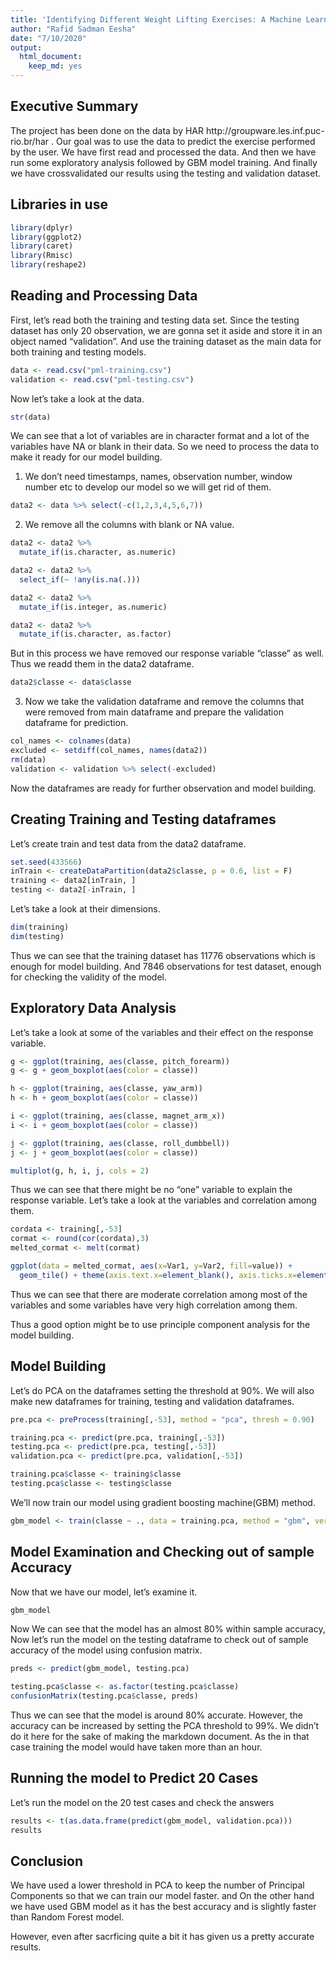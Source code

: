 ---
title: 'Identifying Different Weight Lifting Exercises: A Machine Learning Approach'
author: "Rafid Sadman Eesha"
date: "7/10/2020"
output: 
  html_document: 
    keep_md: yes
---

## Executive Summary
The project has been done on the data by HAR http://groupware.les.inf.puc-rio.br/har . Our goal was to use the data to predict the exercise performed by the user. We have first read and processed the data. And then we have run some exploratory analysis followed by GBM model training. And finally we have crossvalidated our results using the testing and validation dataset. 

## Libraries in use

```{R, cache = TRUE, message = F}
library(dplyr)
library(ggplot2)
library(caret)
library(Rmisc)
library(reshape2)
```

## Reading and Processing Data

First, let's read both the training and testing data set. Since the testing dataset has only 20 observation, we are gonna set it aside and store it in an object named "validation". And use the training dataset as the main data for both training and testing models. 

```{R, cache = TRUE}
data <- read.csv("pml-training.csv")
validation <- read.csv("pml-testing.csv")
```

Now let's take a look at the data. 

```{R, cache = TRUE}
str(data)
```

We can see that a lot of variables are in character format and a lot of the variables have NA or blank in their data. So we need to process the data to make it ready for our model building. 

1. We don't need timestamps, names, observation number, window number etc to develop our model so we will get rid of them.

```{R, cache = TRUE}
data2 <- data %>% select(-c(1,2,3,4,5,6,7))
```

2. We remove all the columns with blank or NA value. 
```{R, cache = TRUE, warning = FALSE}
data2 <- data2 %>% 
  mutate_if(is.character, as.numeric)

data2 <- data2 %>% 
  select_if(~ !any(is.na(.)))

data2 <- data2 %>% 
  mutate_if(is.integer, as.numeric)

data2 <- data2 %>% 
  mutate_if(is.character, as.factor)
```

But in this process we have removed our response variable "classe" as well. Thus we readd them in the data2 dataframe. 

```{R, cache = TRUE}
data2$classe <- data$classe
```

3. Now we take the validation dataframe and remove the columns that were removed from main dataframe and prepare the validation dataframe for prediction.

```{R, cache = TRUE, warning = FALSE}
col_names <- colnames(data)
excluded <- setdiff(col_names, names(data2))
rm(data)
validation <- validation %>% select(-excluded)
```

Now the dataframes are ready for further observation and model building. 

## Creating Training and Testing dataframes 

Let's create train and test data from the data2 dataframe. 
```{R, cache = TRUE}
set.seed(433566)
inTrain <- createDataPartition(data2$classe, p = 0.6, list = F)
training <- data2[inTrain, ]
testing <- data2[-inTrain, ]
```

Let's take a look at their dimensions. 
```{R, cache = TRUE}
dim(training)
dim(testing)
```

Thus we can see that the training dataset has 11776 observations which is enough for model building. And 7846 observations for test dataset, enough for checking the validity of the model. 

## Exploratory Data Analysis

Let's take a look at some of the variables and their effect on the response variable. 
```{R, cache = TRUE}
g <- ggplot(training, aes(classe, pitch_forearm))
g <- g + geom_boxplot(aes(color = classe))

h <- ggplot(training, aes(classe, yaw_arm))
h <- h + geom_boxplot(aes(color = classe))

i <- ggplot(training, aes(classe, magnet_arm_x))
i <- i + geom_boxplot(aes(color = classe))

j <- ggplot(training, aes(classe, roll_dumbbell))
j <- j + geom_boxplot(aes(color = classe))

multiplot(g, h, i, j, cols = 2)
```

Thus we can see that there might be no "one" variable to explain the response variable. Let's take a look at the variables and correlation among them. 

```{R, cache = TRUE}
cordata <- training[,-53]
cormat <- round(cor(cordata),3)
melted_cormat <- melt(cormat)

ggplot(data = melted_cormat, aes(x=Var1, y=Var2, fill=value)) + 
  geom_tile() + theme(axis.text.x=element_blank(), axis.ticks.x=element_blank()) 
```

Thus we can see that there are moderate correlation among most of the variables and some variables have very high correlation among them. 

Thus a good option might be to use principle component analysis for the model building. 

## Model Building 

Let's do PCA on the dataframes setting the threshold at 90%. We will also make new dataframes for training, testing and validation dataframes.

```{R, cache = TRUE}
pre.pca <- preProcess(training[,-53], method = "pca", thresh = 0.90)

training.pca <- predict(pre.pca, training[,-53])
testing.pca <- predict(pre.pca, testing[,-53])
validation.pca <- predict(pre.pca, validation[,-53])

training.pca$classe <- training$classe
testing.pca$classe <- testing$classe
```

We'll now train our model using gradient boosting machine(GBM) method.
```{R, cache = TRUE, warning = FALSE}
gbm_model <- train(classe ~ ., data = training.pca, method = "gbm", verbose = F)
```

## Model Examination and Checking out of sample Accuracy 

Now that we have our model, let's examine it. 
```{R, cache = TRUE}
gbm_model
```

Now We can see that the model has an almost 80% within sample accuracy, 
Now let's run the model on the testing dataframe to check out of sample accuracy of the model using confusion matrix.

```{R, cache = TRUE}
preds <- predict(gbm_model, testing.pca)

testing.pca$classe <- as.factor(testing.pca$classe)
confusionMatrix(testing.pca$classe, preds)
```

Thus we can see that the model is around 80% accurate. However, the accuracy can be increased by setting the PCA threshold to 99%. We didn't do it here for the sake of making the markdown document. As the in that case training the model would have taken more than an hour. 

## Running the model to Predict 20 Cases

Let's run the model on the 20 test cases and check the answers 
```{R, cache = TRUE}
results <- t(as.data.frame(predict(gbm_model, validation.pca)))
results
```

## Conclusion 

We have used a lower threshold in PCA to keep the number of Principal Components so that we can train our model faster. and On the other hand we have used GBM model as it has the best accuracy and is slightly faster than Random Forest model. 

However, even after sacrficing quite a bit it has given us a pretty accurate results.  
